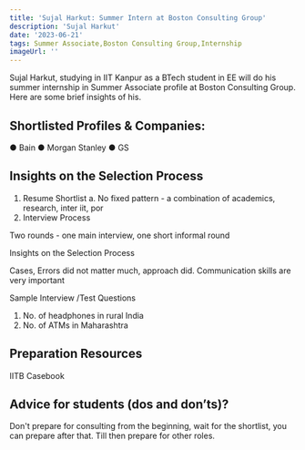 ---
title: 'Sujal Harkut: Summer Intern at Boston Consulting Group'
description: 'Sujal Harkut'
date: '2023-06-21'
tags: Summer Associate,Boston Consulting Group,Internship
imageUrl: ''
---

Sujal Harkut, studying in IIT Kanpur as a BTech student in EE will do
his summer internship in Summer Associate profile at Boston Consulting Group. Here are some brief
insights of his.

## Shortlisted Profiles & Companies:
● Bain
● Morgan Stanley
● GS

## Insights on the Selection Process
1. Resume Shortlist
a. No fixed pattern - a combination of academics, research,
inter iit, por
2. Interview Process

Two rounds - one main interview, one short informal
round

Insights on the
Selection Process

Cases, Errors did not matter much, approach did.
Communication skills are very important

Sample Interview
/Test Questions

1. No. of headphones in rural India
2. No. of ATMs in Maharashtra

##  Preparation Resources
IITB Casebook

## Advice for students (dos and don’ts)? 
Don't prepare for consulting from the beginning, wait for the shortlist, you can prepare after
that. Till then prepare for other roles.

